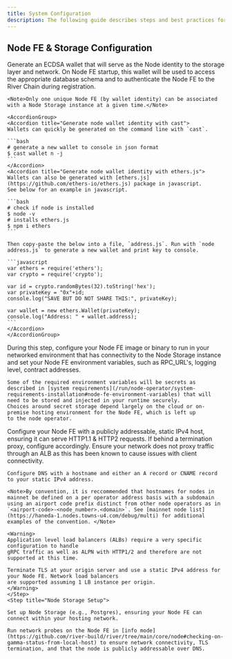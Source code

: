 ```yaml
---
title: System Configuration
description: The following guide describes steps and best practices for configuring a River Stream Node after meeting the [system requirements](/run/node-operator/system-requirements-installation).
---
```


## Node FE & Storage Configuration 

<Steps>
  <Step title="Generate configuration associated with the Node Storage">
    Generate an ECDSA wallet that will serve as the Node identity to the storage layer and network. On Node FE startup, this wallet will be used to access the appropriate
    database schema and to authenticate the Node FE to the River Chain during registration.

    <Note>Only one unique Node FE (by wallet identity) can be associated with a Node Storage instance at a given time.</Note>

    <AccordionGroup>
    <Accordion title="Generate node wallet identity with cast">
    Wallets can quickly be generated on the command line with `cast`.

    ```bash
    # generate a new wallet to console in json format
    $ cast wallet n -j
    ```
    </Accordion>
    <Accordion title="Generate node wallet identity with ethers.js">
    Wallets can also be generated with [ethers.js](https://github.com/ethers-io/ethers.js) package in javascript.
    See below for an example in javascript.

    ```bash
    # check if node is installed
    $ node -v
    # installs ethers.js
    $ npm i ethers
    ```

    Then copy-paste the below into a file, `address.js`. Run with `node address.js` to generate a new wallet and print key to console.

    ```javascript
    var ethers = require('ethers');
    var crypto = require('crypto');

    var id = crypto.randomBytes(32).toString('hex');
    var privateKey = "0x"+id;
    console.log("SAVE BUT DO NOT SHARE THIS:", privateKey);

    var wallet = new ethers.Wallet(privateKey);
    console.log("Address: " + wallet.address);
    ```
    </Accordion>
    </AccordionGroup>

  </Step>
  <Step title="Generate configuration associated with the Node FE">
    During this step, configure your Node FE image or binary
    to run in your networked environment that has connectivity to the Node Storage instance
    and set your Node FE environment variables, such as RPC_URL's, logging level, contract addresses. 
    
    Some of the required environment variables will be secrets as described in [system requirements](/run/node-operator/system-requirements-installation#node-fe-environment-variables) that will need to be stored and injected in your runtime securely. 
    Choices around secret storage depend largely on the cloud or on-premise hosting environment for the Node FE, which is left up 
    to the node operator.
  </Step>
  <Step title="Node Front End (FE)">
    Configure your Node FE with a publicly addressable, static IPv4 host, ensuring it can serve HTTP1.1 & HTTP2 requests. 
    If behind a termination proxy, configure accordingly. Ensure your network does not proxy traffic through an ALB as this
    has been known to cause issues with client connectivity.

    Configure DNS with a hostname and either an A record or CNAME record to your static IPv4 address.

    <Note>By convention, it is reccommended that hostnames for nodes in mainnet be defined on a per operator address basis with a subdomain using an airport code prefix distinct from other node operators as in `<airport-code>-<node_number>.<domain>`. See [mainnet node list](https://haneda-1.nodes.towns-u4.com/debug/multi) for additional examples of the convention. </Note>

    <Warning>
    Application level load balancers (ALBs) require a very specific configuration to handle
    gRPC traffic as well as ALPN with HTTP1/2 and therefore are not supported at this time.

    Terminate TLS at your origin server and use a static IPv4 address for your Node FE. Network load balancers
    are supported assuming 1 LB instance per origin.
    </Warning>
    </Step>
    <Step title="Node Storage Setup">

    Set up Node Storage (e.g., Postgres), ensuring your Node FE can connect within your hosting network.

    Run network probes on the Node FE in [info mode](https://github.com/river-build/river/tree/main/core/node#checking-on-gamma-status-from-local-host) to ensure network connectivity, TLS termination, and that the node is publicly addressable over DNS.

  </Step>
</Steps>


